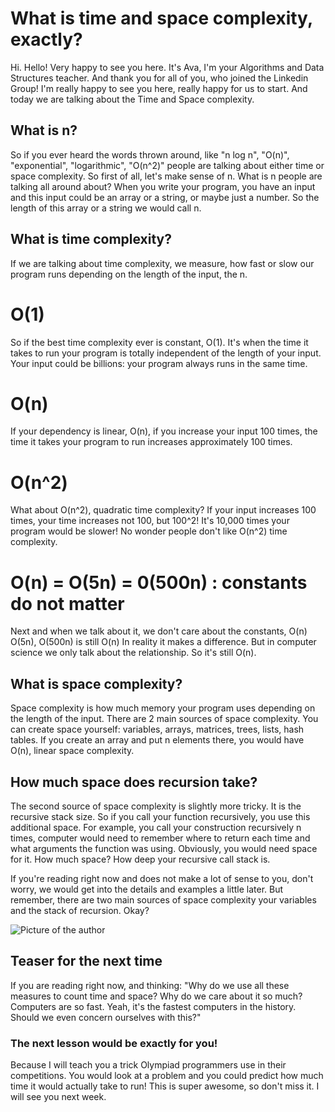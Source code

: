 

<YoutubeClassic code="8ZjgN0POkEo?si=pRSJIv_XUvBRSLiB"/>

# What is time and space complexity, exactly?

Hi. Hello! Very happy to see you here. It's Ava, I'm your Algorithms and Data Structures teacher. And thank you for all of you, who joined the Linkedin Group! I'm really happy to see you here, really happy for us to start. And today we are talking about the Time and Space complexity. 

## What is n? 

So if you ever heard the words thrown around, like "n log n", "O(n)", "exponential", "logarithmic", "O(n^2)" people are talking about either time or space complexity. So first of all, let's make sense of n. What is n people are talking all around about?  When you write your program, you have an input and this input could be an array or a string, or maybe just a number. So the length of this array or a string we would call n. 

## What is time complexity? 

If we are talking about time complexity, we measure, how fast or slow our program runs depending on the length of the input, the n.

# O(1)

So if the best time complexity ever is constant, O(1). It's when the time it takes to run your program is totally independent of the length of your input. Your input could be billions: your program always runs in the same time. 

# O(n)

If your dependency is linear, O(n), if you increase your input 100 times, the time it takes your program to run increases approximately 100 times.

# O(n^2)

What about O(n^2), quadratic time complexity? If your input increases 100 times, your time increases not 100, but 100^2! It's 10,000 times your program would be slower! No wonder people don't like O(n^2) time complexity.

# O(n) = O(5n) = 0(500n) : constants do not matter

Next and when we talk about it, we don't care about the constants, O(n) O(5n), O(500n) is still O(n) In reality it makes a difference. But in computer science we only talk about the relationship. So it's still O(n). 

## What is space complexity?

Space complexity is how much memory your program uses depending on the length of the input. There are 2 main sources of space complexity. You can create space yourself: variables, arrays, matrices, trees, lists, hash tables. If you create an array and put n elements there, you would have O(n), linear space complexity. 

## How much space does recursion take?

The second source of space complexity is slightly more tricky. It is the recursive stack size. So if you call your function recursively, you use this additional space. For example, you call your construction recursively n times, computer would need to remember where to return each time and what arguments the function was using. Obviously, you would need space for it. How much space? How deep your recursive call stack is.  

If you're reading right now and does not make a lot of sense to you, don't worry, we would get into the details and examples a little later. But remember, there are two main sources of space complexity your variables and the stack of recursion. Okay? 


<Image
      src="https://res.cloudinary.com/ava-coding-com/image/upload/v1647240152/Algorithms%20Book/1st_opening_ooh6yr.png"
      width={1000}
      height={500}
      alt="Picture of the author"
/>

## Teaser for the next time

If you are reading right now, and thinking: "Why do we use all these measures to count time and space? Why do we care about it so much? Computers are so fast. Yeah, it's the fastest computers in the history. Should we even concern ourselves with this?" 

### The next lesson would be exactly for you!

Because I will teach you a trick Olympiad programmers use in their competitions. You would look at a problem and you could predict how much time it would actually take to run! This is super awesome, so don't miss it. I will see you next week.